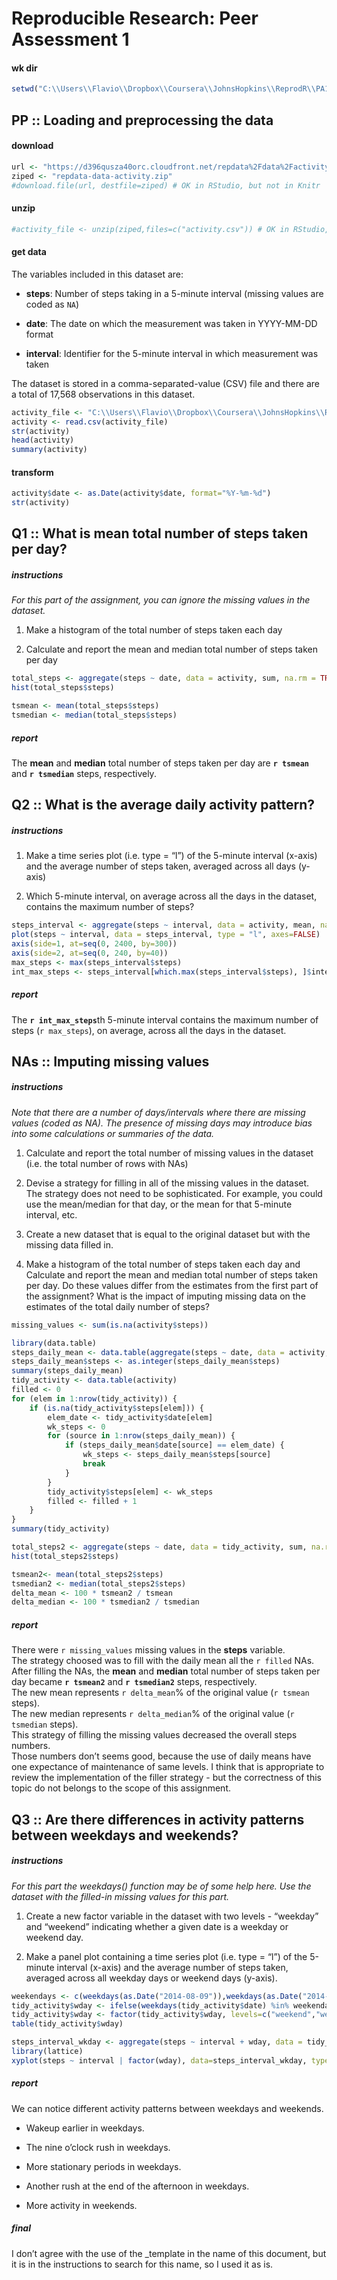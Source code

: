 # Reproducible Research: Peer Assessment 1
#### wk dir
```r
setwd("C:\\Users\\Flavio\\Dropbox\\Coursera\\JohnsHopkins\\ReprodR\\PA1")
```
## PP :: Loading and preprocessing the data
#### download
```r
url <- "https://d396qusza40orc.cloudfront.net/repdata%2Fdata%2Factivity.zip"
ziped <- "repdata-data-activity.zip"
#download.file(url, destfile=ziped) # OK in RStudio, but not in Knitr
```
#### unzip
```r
#activity_file <- unzip(ziped,files=c("activity.csv")) # OK in RStudio, but not in Knitr
```
#### get data

The variables included in this dataset are:

* **steps**: Number of steps taking in a 5-minute interval (missing values are coded as `NA`)

* **date**: The date on which the measurement was taken in YYYY-MM-DD format

* **interval**: Identifier for the 5-minute interval in which measurement was taken

The dataset is stored in a comma-separated-value (CSV) file and there are a total of 17,568 observations in this dataset.
```r
activity_file <- "C:\\Users\\Flavio\\Dropbox\\Coursera\\JohnsHopkins\\ReprodR\\PA1\\activity.csv"
activity <- read.csv(activity_file)
str(activity)
head(activity)
summary(activity)
```

#### transform
```r
activity$date <- as.Date(activity$date, format="%Y-%m-%d")
str(activity)
```
## Q1 :: What is mean total number of steps taken per day?

##### instructions

*For this part of the assignment, you can ignore the missing values in the dataset.*

1. Make a histogram of the total number of steps taken each day

2. Calculate and report the mean and median total number of steps taken per day
```r
total_steps <- aggregate(steps ~ date, data = activity, sum, na.rm = TRUE)
hist(total_steps$steps)

tsmean <- mean(total_steps$steps)
tsmedian <- median(total_steps$steps)
```    
##### report

The **mean** and **median** total number of steps taken per day are **`r tsmean`** and **`r tsmedian`** steps, respectively.

## Q2 :: What is the average daily activity pattern?

##### instructions

1. Make a time series plot (i.e. type = "l") of the 5-minute interval (x-axis) and the average number of steps taken, averaged across all days (y-axis)

2. Which 5-minute interval, on average across all the days in the dataset, contains the maximum number of steps?

```r
steps_interval <- aggregate(steps ~ interval, data = activity, mean, na.rm = TRUE)
plot(steps ~ interval, data = steps_interval, type = "l", axes=FALSE)
axis(side=1, at=seq(0, 2400, by=300))
axis(side=2, at=seq(0, 240, by=40))
max_steps <- max(steps_interval$steps)
int_max_steps <- steps_interval[which.max(steps_interval$steps), ]$interval
```
##### report
The **`r int_max_steps`**th 5-minute interval contains the maximum number of steps (`r max_steps`), on average, across all the days in the dataset.

## NAs :: Imputing missing values

##### instructions

*Note that there are a number of days/intervals where there are missing values (coded as NA). The presence of missing days may introduce bias into some calculations or summaries of the data.*

1. Calculate and report the total number of missing values in the dataset (i.e. the total number of rows with NAs)

2. Devise a strategy for filling in all of the missing values in the dataset. The strategy does not need to be sophisticated. For example, you could use the mean/median for that day, or the mean for that 5-minute interval, etc.

3. Create a new dataset that is equal to the original dataset but with the missing data filled in.

4. Make a histogram of the total number of steps taken each day and Calculate and report the mean and median total number of steps taken per day. Do these values differ from the estimates from the first part of the assignment? What is the impact of imputing missing data on the estimates of the total daily number of steps?

```r
missing_values <- sum(is.na(activity$steps))
```
```r
library(data.table)
steps_daily_mean <- data.table(aggregate(steps ~ date, data = activity, mean, na.rm = TRUE))
steps_daily_mean$steps <- as.integer(steps_daily_mean$steps)
summary(steps_daily_mean)
tidy_activity <- data.table(activity)
filled <- 0
for (elem in 1:nrow(tidy_activity)) {
    if (is.na(tidy_activity$steps[elem])) {
        elem_date <- tidy_activity$date[elem]
        wk_steps <- 0
        for (source in 1:nrow(steps_daily_mean)) {
            if (steps_daily_mean$date[source] == elem_date) {
                wk_steps <- steps_daily_mean$steps[source]
                break
            }
        }
        tidy_activity$steps[elem] <- wk_steps
        filled <- filled + 1
    }
}
summary(tidy_activity)
```

```r
total_steps2 <- aggregate(steps ~ date, data = tidy_activity, sum, na.rm = TRUE)
hist(total_steps2$steps)

tsmean2<- mean(total_steps2$steps)
tsmedian2 <- median(total_steps2$steps)
delta_mean <- 100 * tsmean2 / tsmean
delta_median <- 100 * tsmedian2 / tsmedian
```
##### report
There were `r missing_values` missing values in the **steps** variable.  
The strategy choosed was to fill with the daily mean all the `r filled` NAs.  
After filling the NAs, the **mean** and **median** total number of steps taken per day became **`r tsmean2`** and **`r tsmedian2`** steps, respectively.  
The new mean represents `r delta_mean`% of the original value (`r tsmean` steps).  
The new median represents `r delta_median`% of the original value (`r tsmedian` steps).  
This strategy of filling the missing values decreased the overall steps numbers.  
Those numbers don't seems good, because the use of daily means have one expectance of maintenance of same levels. I think that is appropriate to review the implementation of the filler strategy - but the correctness of this topic do not belongs to the scope of this assignment.

## Q3 :: Are there differences in activity patterns between weekdays and weekends?

##### instructions

*For this part the weekdays() function may be of some help here. Use the dataset with the filled-in missing values for this part.*  

1. Create a new factor variable in the dataset with two levels - "weekday" and "weekend" indicating whether a given date is a weekday or weekend day.  

2. Make a panel plot containing a time series plot (i.e. type = "l") of the 5-minute interval (x-axis) and the average number of steps taken, averaged across all weekday days or weekend days (y-axis).  

```r
weekendays <- c(weekdays(as.Date("2014-08-09")),weekdays(as.Date("2014-08-10")))
tidy_activity$wday <- ifelse(weekdays(tidy_activity$date) %in% weekendays, "weekend", "weekday")
tidy_activity$wday <- factor(tidy_activity$wday, levels=c("weekend","weekday"))
table(tidy_activity$wday)
```

```r
steps_interval_wkday <- aggregate(steps ~ interval + wday, data = tidy_activity, mean)
library(lattice)
xyplot(steps ~ interval | factor(wday), data=steps_interval_wkday, type="l", aspect=1/2)
```

##### report
We can notice different activity patterns between weekdays and weekends. 

* Wakeup earlier in weekdays.  

* The nine o'clock rush in weekdays.  

* More stationary periods in weekdays.  

* Another rush at the end of the afternoon in weekdays.  

* More activity in weekends.

##### final
  
I don't agree with the use of the _template in the name of this document, but it is in the instructions to search for this name, so I used it as is. 
